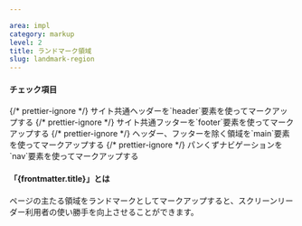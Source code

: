 ```yaml
---

area: impl
category: markup
level: 2
title: ランドマーク領域
slug: landmark-region
---
```



#### チェック項目

<Checkpoint>
  {/* prettier-ignore */}
  <span slot="title">サイト共通ヘッダーを`header`要素を使ってマークアップする</span>
</Checkpoint>

<Checkpoint>
  {/* prettier-ignore */}
  <span slot="title">サイト共通フッターを`footer`要素を使ってマークアップする</span>
</Checkpoint>

<Checkpoint>
  {/* prettier-ignore */}
  <span slot="title">ヘッダー、フッターを除く領域を`main`要素を使ってマークアップする</span>
</Checkpoint>

<Checkpoint>
  {/* prettier-ignore */}
  <span slot="title">パンくずナビゲーションを`nav`要素を使ってマークアップする</span>
</Checkpoint>

#### 「{frontmatter.title}」とは

<Level level={frontmatter.level} />

ページの主たる領域をランドマークとしてマークアップすると、スクリーンリーダー利用者の使い勝手を向上させることができます。

